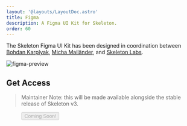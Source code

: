 ```yaml
---
layout: '@layouts/LayoutDoc.astro'
title: Figma
description: A Figma UI Kit for Skeleton.
order: 60
---
```



The Skeleton Figma UI Kit has been designed in coordination between [Bohdan Karplyak](https://www.linkedin.com/in/bohdan-karplyak-659a41162/), [Micha Mailänder](https://www.linkedin.com/in/micha-mail%C3%A4nder-548aba16a/), and [Skeleton Labs](https://www.skeletonlabs.co/).

<img
	src="https://github.com/skeletonlabs/skeleton/assets/1509726/956e6893-062e-4030-ba6a-d7b6e8acc4e8"
	alt="figma-preview"
	class="rounded-container"
/>

## Get Access

> Maintainer Note: this will be made available alongside the stable release of Skeleton v3.

<figure class="card-filled-enhanced flex justify-center p-8">
	<button type="button" class="btn preset-filled" disabled>
		Coming Soon!
	</button>
</figure>
